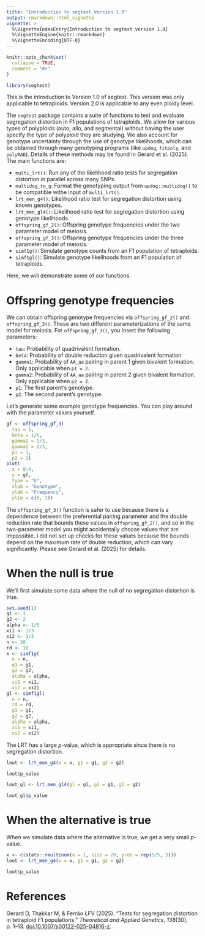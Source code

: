 ```yaml
---
title: "Introduction to segtest Version 1.0"
output: rmarkdown::html_vignette
vignette: >
  %\VignetteIndexEntry{Introduction to segtest version 1.0}
  %\VignetteEngine{knitr::rmarkdown}
  %\VignetteEncoding{UTF-8}
---
```


```r
knitr::opts_chunk$set(
  collapse = TRUE,
  comment = "#>"
)
```

```r
library(segtest)
```

This is the introduction to Version 1.0 of segtest. This version was only applicable to tetraploids. Version 2.0 is applicable to any even ploidy level.

The `segtest` package contains a suite of functions to test and evaluate segregation distortion in F1 populations of tetraploids. We allow for various types of polyploids (auto, allo, and segmental) without having the user specify the type of polyploid they are studying. We also account for genotype uncertainty through the use of genotype likelihoods, which can be obtained through many genotyping programs (like `updog`, `fitpoly`, and `polyRAD`). Details of these methods may be found in Gerard et al. (2025). The main functions are:

- `multi_lrt()`: Run any of the likelihood ratio tests for segregation distortion in parallel across many SNPs.
- `multidog_to_g`: Format the genotyping output from `updog::multidog()` to be compatible withe input of `multi_lrt()`.
- `lrt_men_g4()`: Likelihood ratio test for segregation distortion using known genotypes.
- `lrt_men_gl4()`: Likelihood ratio test for segregation distortion using genotype likelihoods.
- `offspring_gf_2()`: Offspring genotype frequencies under the two parameter model of meiosis.
- `offspring_gf_3()`: Offspring genotype frequencies under the three parameter model of meiosis.
- `simf1g()`: Simulate genotype counts from an F1 population of tetraploids.
- `simf1gl()`: Simulate genotype likelihoods from an F1 population of tetraploids.

Here, we will demonstrate some of our functions.

# Offspring genotype frequencies

We can obtain offspring genotype frequencies via `offspring_gf_2()` and `offspring_gf_3()`. These are two different parameterizations of the same model for meiosis. For `offspring_gf_3()`, you insert the following parameters:

- `tau`: Probability of quadrivalent formation.
- `beta`: Probability of double reduction given quadrivalent formation
- `gamma1`: Probability of `AA_aa` pairing in parent 1 given bivalent formation. Only applicable when `p1 = 2`.
- `gamma2`: Probability of `AA_aa` pairing in parent 2 given bivalent formation. Only applicable when `p2 = 2`.
- `p1`: The first parent's genotype.
- `p2`: The second parent's genotype.

Let's generate some example genotype frequencies. You can play around with the parameter values yourself.
```r
gf <- offspring_gf_3(
  tau = 1, 
  beta = 1/6, 
  gamma1 = 1/3,
  gamma2 = 1/3, 
  p1 = 1,
  p2 = 2)
plot(
  x = 0:4,
  y = gf,
  type = "h",
  xlab = "Genotype", 
  ylab = "Frequency",
  ylim = c(0, 1))
```

The `offspring_gf_3()` function is safer to use because there is a dependence between the preferential pairing parameter and the double reduction rate that bounds these values in `offspring_gf_2()`, and so in the two-parameter model you might accidentally choose values that are impossible. I did not set up checks for these values because the bounds depend on the maximum rate of double reduction, which can vary significantly. Please see Gerard et al. (2025) for details.


# When the null is true

We'll first simulate some data where the null of no segregation distortion is true.
```r
set.seed(1)
g1 <- 1
g2 <- 2
alpha <- 1/6
xi1 <- 1/3
xi2 <- 1/3
n <- 20
rd <- 10
x <- simf1g(
  n = n, 
  g1 = g1, 
  g2 = g2, 
  alpha = alpha, 
  xi1 = xi1, 
  xi2 = xi2)
gl <- simf1gl(
  n = n, 
  rd = rd, 
  g1 = g1,
  g2 = g2, 
  alpha = alpha, 
  xi1 = xi1,
  xi2 = xi2)
```

The LRT has a large $p$-value, which is appropriate since there is no segregation distortion. 

```r
lout <- lrt_men_g4(x = x, g1 = g1, g2 = g2)
```

```r
lout$p_value
```

```r
lout_gl <- lrt_men_gl4(gl = gl, g1 = g1, g2 = g2)
```

```r
lout_gl$p_value
```

# When the alternative is true

When we simulate data where the alternative is true, we get a very small $p$-value.
```r
x <- c(stats::rmultinom(n = 1, size = 20, prob = rep(1/5, 5)))
lout <- lrt_men_g4(x = x, g1 = g1, g2 = g2)
```

```r
lout$p_value
```

# References

Gerard D, Thakkar M, & Ferrão LFV (2025). "Tests for segregation distortion in tetraploid F1 populations." _Theoretical and Applied Genetics_, *138*(30), p. 1--13. [doi:10.1007/s00122-025-04816-z](https://doi.org/10.1007/s00122-025-04816-z).
